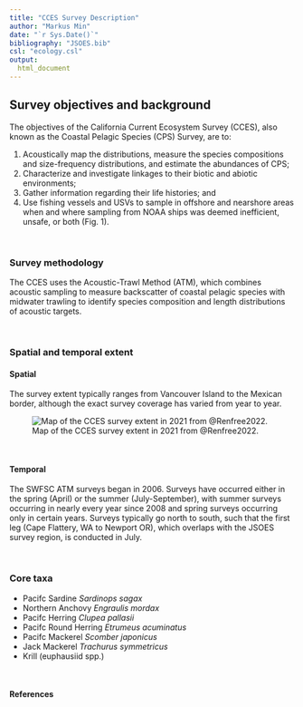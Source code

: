 ```yaml
---
title: "CCES Survey Description"
author: "Markus Min"
date: "`r Sys.Date()`"
bibliography: "JSOES.bib"
csl: "ecology.csl"
output:
  html_document
---
```


## Survey objectives and background
The objectives of the California Current Ecosystem Survey (CCES), also known as the Coastal Pelagic Species (CPS) Survey, are to:

1. Acoustically map the distributions, measure the species compositions and size-frequency distributions, and estimate the abundances of CPS; 
2. Characterize and investigate linkages to their biotic and abiotic environments;
3. Gather information regarding their life histories; and 
4. Use fishing vessels and USVs to sample in offshore and nearshore areas when and where sampling from NOAA ships was deemed inefficient, unsafe, or both (Fig. 1).

<br>

### Survey methodology
The CCES uses the Acoustic-Trawl Method (ATM), which combines acoustic sampling to measure backscatter of coastal pelagic species with midwater trawling to identify species composition and length distributions of acoustic targets. 

<br>

### Spatial and temporal extent

#### Spatial

The survey extent typically ranges from Vancouver Island to the Mexican border, although the exact survey coverage has varied from year to year. 

![Map of the CCES survey extent in 2021 from @Renfree2022.](survey_images/Renfree_2022_CCES_design.png)

<br>

#### Temporal

The SWFSC ATM surveys began in 2006. Surveys have occurred either in the spring (April) or the summer (July-September), with summer surveys occurring in nearly every year since 2008 and spring surveys occurring only in certain years. Surveys typically go north to south, such that the first leg (Cape Flattery, WA to Newport OR), which overlaps with the JSOES survey region, is conducted in July.

<br>

### Core taxa

- Pacifc Sardine *Sardinops sagax*
- Northern Anchovy *Engraulis mordax*
- Pacifc Herring *Clupea pallasii*
- Pacifc Round Herring *Etrumeus acuminatus*
- Pacifc Mackerel *Scomber japonicus*
- Jack Mackerel *Trachurus symmetricus*
- Krill (euphausiid spp.)

<br>

#### References


